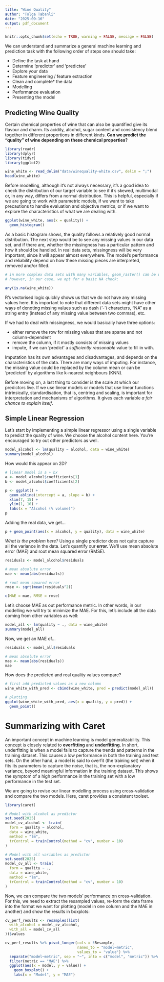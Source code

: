 ```yaml
---
title: "Wine Quality"
author: "Tolga Tabanli"
date: "2025-09-16"
output: pdf_document
---
```


```r
knitr::opts_chunk$set(echo = TRUE, warning = FALSE, message = FALSE)
```

We can understand and summarize a general machine learning and prediction task with the following order of steps one should take:

* Define the task at hand
* Determine 'predictor' and 'predictee'
* Explore your data
* Feature engineering / feature extraction
* Clean and complete\* the data
* Modelling
* Performance evaluation
* Presenting the model

## Predicting Wine Quality

Certain chemical properties of wine that can also be quantified give its flavour and charm.
Its acidity, alcohol, sugar content and consistency blend together in different proportions in different kinds. **Can we predict the "quality" of wine depending on these chemical properties?**

```r
library(readr)
library(dplyr)
library(tidyr)
library(ggplot2)

wine_white <- read_delim("data/winequality-white.csv", delim = ";")
head(wine_white)
```

Before modelling, although it's not always necessary, it's a good idea to check the distribution of our target variable to see if it's skewed, multimodal or, in any way, differs from a normal distribution. This is helpful, especially if we are going to work with parametric models, if we want to take precautions to handle evaluation and objective metrics, or if we want to explore the characteristics of what we are dealing with.

```r
ggplot(wine_white, aes(x = quality)) +
  geom_histogram()
```

As a basic histogram shows, the quality follows a relatively good normal distribution.
The next step would be to see any missing values in our data set, and if there are, whether the missingness has a particular pattern and how it should be handled.
In real data sets, missingness will be very important, since it will appear almost everywhere.
The model's performance and reliability depend on how these missing pieces are interpreted, removed and/or filled.

```r
# in more complex data sets with many variables, geom_raster() can be used to visualize missingness
# however, in our case, we opt for a basic NA check:

any(is.na(wine_white))

```

R's vectorised logic quickly shows us that we do not have any missing values here.
It is important to note that different data sets might have other ways of denoting missing values
such as dash ('-') characters, "NA" as a string entry (instead of any missing value between two commas), etc.

If we had to deal with missingness, we would basically have three options:

* either remove the row for missing values that are sparse and not column-dependent
* remove the column, if it mostly consists of missing values
* impute, if we can 'predict' a *sufficiently reasonable* value to fill in with.

Imputation has its own advantages and disadvantages, and depends on the characteristics of the data.
There are many ways of imputing. For instance, the missing value could be replaced by the column mean or can be 'predicted' by algorithms like k-nearest neighbours (KNN).

Before moving on, a last thing to consider is the scale at which our predictors live.
If we use linear models or models that use linear functions intrinsically, standardisation, that is, centring and scaling, is important for interpretation and mechanisms of algorithms.
It gives each variable *a fair chance to explain itself*.

## Simple Linear Regression

Let's start by implementing a simple linear regressor using a single variable to predict the quality of wine.
We choose the alcohol content here. You're encouraged to try out other predictors as well.

```r
model_alcohol <- lm(quality ~ alcohol, data = wine_white)
summary(model_alcohol)
```

How would this appear on 2D?

```r
# linear model is a + bx
a <- model_alcohol$coefficients[1]
b <- model_alcohol$coefficients[2]

p <- ggplot() +
  geom_abline(intercept = a, slope = b) +
  xlim(7, 15) +
  ylim(1, 10) +
  labs(x = "Alcohol (% volume)")
p
```

Adding the real data, we get...

```r
p + geom_point(aes(x = alcohol, y = quality), data = wine_white)
```

*What is the problem here?*
Using a single predictor does not quite capture all the variance in the data.
Let's quantify our **error.** We'll use mean absolute error (MAE) and
root mean squared error (RMSE).

```r
residuals <- model_alcohol$residuals

# mean absolute error
mae <- mean(abs(residuals))

# root mean squared error
rmse <- sqrt(mean(residuals^2))

c(MAE = mae, RMSE = rmse)
```

Let's choose MAE as out performance metric. In other words, in our modelling we will
try to minimize the MAE. For this, let's include all the data coming from other variables as well:

```r
model_all <- lm(quality ~ ., data = wine_white)
summary(model_all)
```

Now, we get an MAE of...

```r
residuals <- model_all$residuals

# mean absolute error
mae <- mean(abs(residuals))
mae
```

How does the predicted and real quality values compare?

```r
# first add predicted values as a new column
wine_white_with_pred <- cbind(wine_white, pred = predict(model_all))

# plotting
ggplot(wine_white_with_pred, aes(x = quality, y = pred)) +
  geom_point()
```

# Summarizing with Caret

An important concept in machine learning is model generalizability.
This concept is closely related to **overfitting** and **underfitting**.
In short, underfitting is when a model fails to capture the trends and patterns
in the training dataset.
This causes a low performance in both the training and test sets.
On the other hand, a model is said to overfit (the training set) when it fits
its parameters to capture the noise, that is,
the non-explanatory variance, beyond meaningful information in the training dataset.
This shows the symptom of a high performance in the training set with a low performance in the test set.

We are going to revise our linear modelling process using cross-validation and compare the two models.
Here, caret provides a consistent toolset.

```r
library(caret)

# Model with alcohol as predictor
set.seed(2025)
model_cv_alcohol <- train(
  form = quality ~ alcohol, 
  data = wine_white, 
  method = "lm",
  trControl = trainControl(method = "cv", number = 10)
)

# Model with all variables as predictor
set.seed(2025)
model_cv_all <- train(
  form = quality ~ ., 
  data = wine_white, 
  method = "lm",
  trControl = trainControl(method = "cv", number = 10)
)
```

Now, we can compare the two models' performance on cross-validation.
For this, we need to extract the resampled values,
re-form the data frame into the format we want for plotting (model in one column and the MAE in another)
and show the results in boxplots:

```r
cv_perf_results <- resamples(list(
  with_alcohol = model_cv_alcohol, 
  with_all = model_cv_all
))$values

cv_perf_results %>% pivot_longer(cols = !Resample,
                                 names_to = "model~metric",
                                 values_to = "value") %>%
  separate("model~metric", sep = "~", into = c("model", "metric")) %>%
  filter(metric == "MAE") %>%
  ggplot(aes(x = model, y = value)) +
    geom_boxplot() +
    labs(x = "Model", y = "MAE")
```

